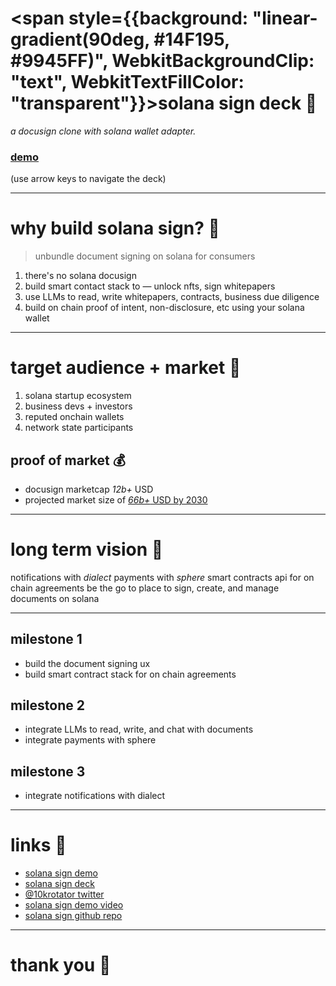 <SlidePage next="page-2">
    
<Cover>

# <span style={{background: "linear-gradient(90deg, #14F195, #9945FF)", WebkitBackgroundClip: "text", WebkitTextFillColor: "transparent"}}>solana sign deck</span> 📝

*a docusign clone with solana wallet adapter.*

### [demo](https://solsign-two.vercel.app)

(use arrow keys to navigate the deck)

</Cover>

---

# why build solana sign? 🤔

> unbundle document signing on solana for consumers

1. there's no solana docusign
2. build smart contact stack to — unlock nfts, sign whitepapers
3. use LLMs to read, write whitepapers, contracts, business due diligence
4. build on chain proof of intent, non-disclosure, etc using your solana wallet

---

# target audience + market 🎯

1. solana startup ecosystem
2. business devs + investors
3. reputed onchain wallets
4. network state participants

## proof of market 💰

- docusign marketcap *12b+* USD
- projected market size of [*66b+* USD by 2030](https://www.fortunebusinessinsights.com/industry-reports/digital-signature-market-100356)

---

# long term vision 🚀

<Steps>
  <Step>notifications with <i>dialect</i></Step>
  <Step>payments with <i>sphere</i></Step>
  <Step>smart contracts api for on chain agreements</Step>
  <Step>be the go to place to sign, create, and manage documents on solana</Step>
</Steps>

---

## milestone 1

- build the document signing ux
- build smart contract stack for on chain agreements

## milestone 2

- integrate LLMs to read, write, and chat with documents
- integrate payments with sphere

## milestone 3

- integrate notifications with dialect

---

# links 🔗

- [solana sign demo](https://solsign-two.vercel.app)
- [solana sign deck](https://solsign-deck.vercel.app)
- [@10krotator twitter](https://twitter.com/10krotator)
- [solana sign demo video](https://youtu.be/8lRW8hFkcEM)
- [solana sign github repo](https://github.com/10krotator/solsign)


---

# thank you 🙏

</SlidePage>

